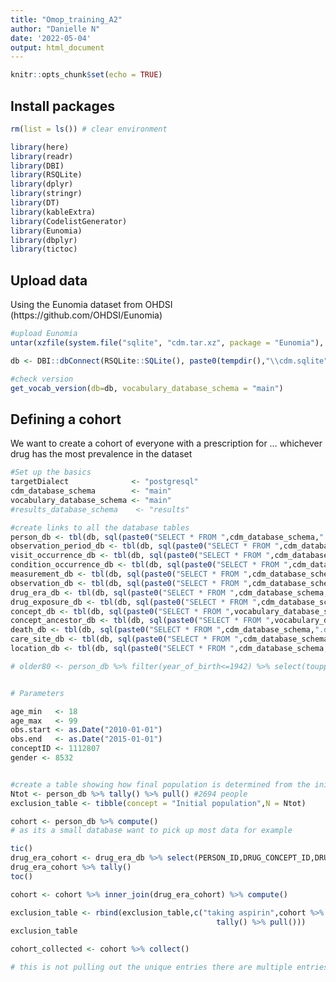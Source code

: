 ---
title: "Omop_training_A2"
author: "Danielle N"
date: '2022-05-04'
output: html_document
---

```{r setup, include=FALSE}
knitr::opts_chunk$set(echo = TRUE)
```

## Install packages

```{r install_packages,  message=FALSE, warning=FALSE,echo=FALSE}

rm(list = ls()) # clear environment

library(here)
library(readr)
library(DBI)
library(RSQLite)
library(dplyr)
library(stringr)
library(DT)
library(kableExtra)
library(CodelistGenerator)
library(Eunomia)
library(dbplyr)
library(tictoc)

```

## Upload data

Using the Eunomia dataset from OHDSI (https://github.com/OHDSI/Eunomia)
```{r download_eunomia,  message=FALSE, warning=FALSE,echo=FALSE}

#upload Eunomia
untar(xzfile(system.file("sqlite", "cdm.tar.xz", package = "Eunomia"), open = "rb"), exdir =  tempdir())

db <- DBI::dbConnect(RSQLite::SQLite(), paste0(tempdir(),"\\cdm.sqlite"))

#check version
get_vocab_version(db=db, vocabulary_database_schema = "main")

```

## Defining a cohort

We want to create a cohort of everyone with a prescription for ... whichever drug has the most prevalence in the dataset

```{r, eval=FALSE }

#Set up the basics
targetDialect              <- "postgresql" 
cdm_database_schema        <- "main"
vocabulary_database_schema <- "main"
#results_database_schema    <- "results"

#create links to all the database tables
person_db <- tbl(db, sql(paste0("SELECT * FROM ",cdm_database_schema,".person")))
observation_period_db <- tbl(db, sql(paste0("SELECT * FROM ",cdm_database_schema,".observation_period")))
visit_occurrence_db <- tbl(db, sql(paste0("SELECT * FROM ",cdm_database_schema,".visit_occurrence")))
condition_occurrence_db <- tbl(db, sql(paste0("SELECT * FROM ",cdm_database_schema,".condition_occurrence")))
measurement_db <- tbl(db, sql(paste0("SELECT * FROM ",cdm_database_schema,".measurement")))
observation_db <- tbl(db, sql(paste0("SELECT * FROM ",cdm_database_schema,".observation")))
drug_era_db <- tbl(db, sql(paste0("SELECT * FROM ",cdm_database_schema,".drug_era")))
drug_exposure_db <- tbl(db, sql(paste0("SELECT * FROM ",cdm_database_schema,".drug_exposure")))
concept_db <- tbl(db, sql(paste0("SELECT * FROM ",vocabulary_database_schema,".concept")))
concept_ancestor_db <- tbl(db, sql(paste0("SELECT * FROM ",vocabulary_database_schema,".concept_ancestor")))
death_db <- tbl(db, sql(paste0("SELECT * FROM ",cdm_database_schema,".death")))
care_site_db <- tbl(db, sql(paste0("SELECT * FROM ",cdm_database_schema,".CARE_SITE")))
location_db <- tbl(db, sql(paste0("SELECT * FROM ",cdm_database_schema,".LOCATION")))

# older80 <- person_db %>% filter(year_of_birth<=1942) %>% select(toupper(c("person_id","year_of_birth")))


# Parameters

age_min   <- 18
age_max   <- 99
obs.start <- as.Date("2010-01-01")
obs.end   <- as.Date("2015-01-01")
conceptID <- 1112807
gender <- 8532


#create a table showing how final population is determined from the initial population
Ntot <- person_db %>% tally() %>% pull() #2694 people
exclusion_table <- tibble(concept = "Initial population",N = Ntot)

cohort <- person_db %>% compute()
# as its a small database want to pick up most data for example

tic()
drug_era_cohort <- drug_era_db %>% select(PERSON_ID,DRUG_CONCEPT_ID,DRUG_ERA_START_DATE) %>% inner_join(cohort %>% select(PERSON_ID)) %>% filter(DRUG_CONCEPT_ID == conceptID) %>% compute()
drug_era_cohort %>% tally()
toc()

cohort <- cohort %>% inner_join(drug_era_cohort) %>% compute()

exclusion_table <- rbind(exclusion_table,c("taking aspirin",cohort %>%
                                              tally() %>% pull()))
exclusion_table

cohort_collected <- cohort %>% collect()

# this is not pulling out the unique entries there are multiple entries per person

```



